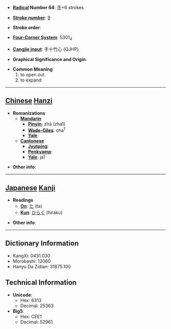 * '''[[Wiktionary:Chinese radical index| Radical]] Number 64''': [[Wiktionary:Chinese radical index 手|手]]+6 strokes

* '''[[Wiktionary:Chinese total strokes index|Stroke number]]''': [[Wiktionary:Chinese total strokes index 9|9]]

* '''Stroke order''': 

* '''[[Wiktionary:Chinese four corner index|Four-Corner System]]''': 5301<sub>4</sub>

* '''[[Wiktionary:Chinese Cangjie index|Cangjie input]]''': 手十竹心 (QJHP)

* '''Graphical Significance and Origin''': 

* '''Common Meaning'''
*#to open out
*# to expand


----

== [[Chinese]] [[Hanzi]] ==

* '''Romanizations'''
** '''[[Mandarin]]'''
*** '''[[Pinyin]]''': zhā (zha1)
*** '''[[Wade-Giles]]''': cha<sup>1</sup>
*** '''[[Yale]]''': 
** '''[[Cantonese]]'''
*** '''[[Jyutping]]''':
*** '''[[Penkyamp]]''': 
*** '''[[Yale]]''': ja1

* '''Other info''': 

----

== [[Japanese]] [[Kanji]] ==

* '''Readings'''
** '''[[On]]''': [[た]] (ta)
** '''[[Kun]]''': [[ひらく]] (hiraku)

* '''Other info''':  

----

== Dictionary Information ==

* KangXi: 0431.030
* Morobashi: 12060
* Hanyu Da Zidian: 31875.100

== Technical Information ==

* '''Unicode''':
** Hex: 6313
** Decimal: 25363
* '''Big5''':
** Hex: CEE1
** Decimal: 52961